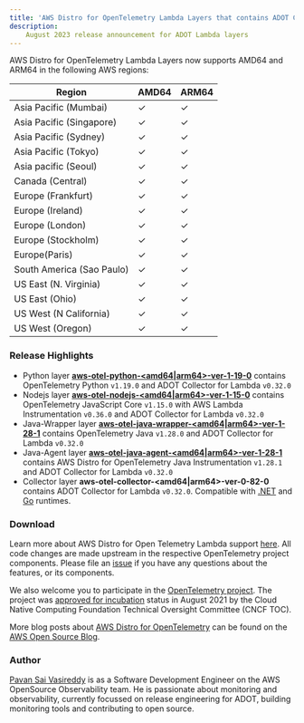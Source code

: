 ```yaml
---
title: 'AWS Distro for OpenTelemetry Lambda Layers that contains ADOT Collector v0.32.0 are now available'
description:
    August 2023 release announcement for ADOT Lambda layers
---
```



<SectionSeparator />

AWS Distro for OpenTelemetry Lambda Layers now supports AMD64 and ARM64 in the following AWS regions:

|Region                   | AMD64 | ARM64 |
|-------------------------|-------|-------|
|Asia Pacific (Mumbai)    |  ✓    |  ✓    |
|Asia Pacific (Singapore) |  ✓    |  ✓    |
|Asia Pacific (Sydney)    |  ✓    |  ✓    |
|Asia Pacific (Tokyo)     |  ✓    |  ✓    |
|Asia pacific (Seoul)     |  ✓    |  ✓    |
|Canada (Central)         |  ✓    |  ✓    |
|Europe (Frankfurt)       |  ✓    |  ✓    |
|Europe (Ireland)         |  ✓    |  ✓    |
|Europe (London)          |  ✓    |  ✓    |
|Europe (Stockholm)       |  ✓    |  ✓    |
|Europe(Paris)            |  ✓    |  ✓    |
|South America (Sao Paulo)|  ✓    |  ✓    |
|US East (N. Virginia)    |  ✓    |  ✓    |
|US East (Ohio)           |  ✓    |  ✓    |
|US West (N California)   |  ✓    |  ✓    |
|US West (Oregon)         |  ✓    |  ✓    |

<SectionSeparator />

### Release Highlights

- Python layer [**aws-otel-python-<amd64|arm64>-ver-1-19-0**](https://aws-otel.github.io/docs/getting-started/lambda/lambda-python) contains OpenTelemetry Python `v1.19.0` and ADOT Collector for Lambda `v0.32.0`
- Nodejs layer [**aws-otel-nodejs-<amd64|arm64>-ver-1-15-0**](https://aws-otel.github.io/docs/getting-started/lambda/lambda-js) contains OpenTelemetry JavaScript Core `v1.15.0` with AWS Lambda Instrumentation `v0.36.0` and ADOT Collector for Lambda `v0.32.0`
- Java-Wrapper layer [**aws-otel-java-wrapper-<amd64|arm64>-ver-1-28-1**](https://aws-otel.github.io/docs/getting-started/lambda/lambda-java) contains OpenTelemetry Java `v1.28.0` and ADOT Collector for Lambda `v0.32.0`
- Java-Agent layer [**aws-otel-java-agent-<amd64|arm64>-ver-1-28-1**](https://aws-otel.github.io/docs/getting-started/lambda/lambda-java-auto-instr) contains AWS Distro for OpenTelemetry Java Instrumentation `v1.28.1` and ADOT Collector for Lambda `v0.32.0`
- Collector layer **aws-otel-collector-<amd64|arm64>-ver-0-82-0** contains ADOT Collector for Lambda `v0.32.0`. Compatible with [.NET](https://aws-otel.github.io/docs/getting-started/lambda/lambda-dotnet) and [Go](https://aws-otel.github.io/docs/getting-started/lambda/lambda-go) runtimes.

### Download

Learn more about AWS Distro for Open Telemetry Lambda support [here](https://aws-otel.github.io/docs/getting-started/lambda). All code changes are made upstream in the respective OpenTelemetry project components. Please file an [issue](https://github.com/aws-observability/aws-otel-community/issues) if you have any questions about the features, or its components.

We also welcome you to participate in the [OpenTelemetry project](https://github.com/open-telemetry). The project was [approved for incubation](https://www.cncf.io/blog/2021/08/26/opentelemetry-becomes-a-cncf-incubating-project/) status in August 2021 by the Cloud Native Computing Foundation Technical Oversight Committee (CNCF TOC).

More blog posts about
[AWS Distro for OpenTelemetry](https://aws.amazon.com/blogs/opensource/category/management-tools/aws-distro-for-opentelemetry/) can be found on the
[AWS Open Source Blog](https://aws.amazon.com/blogs/opensource/category/management-tools/aws-distro-for-opentelemetry/).


### Author

[Pavan Sai Vasireddy](https://github.com/vasireddy99) is as a Software Development Engineer on the AWS OpenSource Observability team. He is passionate about monitoring and observability, currently focussed on release engineering for ADOT, building monitoring tools and contributing to open source.